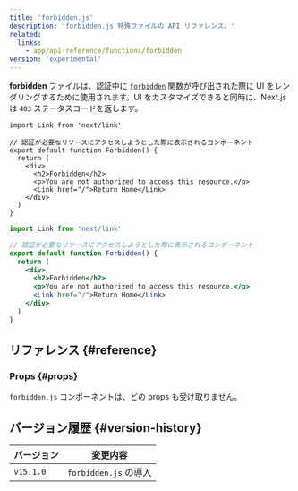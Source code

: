 ```yaml
---
title: 'forbidden.js'
description: 'forbidden.js 特殊ファイルの API リファレンス。'
related:
  links:
    - app/api-reference/functions/forbidden
version: 'experimental'
---
```


**forbidden** ファイルは、認証中に [`forbidden`](/docs/app/api-reference/functions/forbidden) 関数が呼び出された際に UI をレンダリングするために使用されます。UI をカスタマイズできると同時に、Next.js は `403` ステータスコードを返します。

<Tabs>
<TabItem value="tsx" label="TypeScript">

```tsx title="app/forbidden.tsx" switcher
import Link from 'next/link'

// 認証が必要なリソースにアクセスしようとした際に表示されるコンポーネント
export default function Forbidden() {
  return (
    <div>
      <h2>Forbidden</h2>
      <p>You are not authorized to access this resource.</p>
      <Link href="/">Return Home</Link>
    </div>
  )
}
```

</TabItem>
<TabItem value="jsx" label="JavaScript">

```jsx title="app/forbidden.jsx" switcher
import Link from 'next/link'

// 認証が必要なリソースにアクセスしようとした際に表示されるコンポーネント
export default function Forbidden() {
  return (
    <div>
      <h2>Forbidden</h2>
      <p>You are not authorized to access this resource.</p>
      <Link href="/">Return Home</Link>
    </div>
  )
}
```

</TabItem>
</Tabs>

## リファレンス {#reference}

### Props {#props}

`forbidden.js` コンポーネントは、どの props も受け取りません。

## バージョン履歴 {#version-history}

| バージョン | 変更内容              |
| ---------- | --------------------- |
| `v15.1.0`  | `forbidden.js` の導入 |
